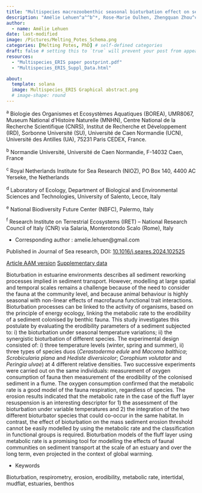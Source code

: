 ```yaml
---
title: "Multispecies macrozoobenthic seasonal bioturbation effect on sediment erodibility"
description: "Amélie Lehuen^a^^b^*, Rose-Marie Oulhen, Zhengquan Zhou^c^, Jaco de Smit^c^, Lennart van Ijzerloo^c^, Francesco Cozzoli^d^^e^^f^, Tjeerd Bouma^c^, Francis Orvain^a^^b^"
author:
  - name: Amélie Lehuen
date: last-modified
image: /Pictures/Melting_Potes_Schema.png
categories: [Melting Potes, PhD] # self-defined categories
draft: false # setting this to `true` will prevent your post from appearing on your listing page until you're ready!
resources:
  - "Multispecies_ERIS paper postprint.pdf"
  - "Multispecies_ERIS_Suppl_Data.html"

about:
  template: solana
  image: Multispecies_ERIS Graphical abstract.png
  # image-shape: round
---
```


^a^ Biologie des Organismes et Ecosystèmes Aquatiques (BOREA), UMR8067, Museum National d’Histoire Naturelle (MNHN), Centre National de la Recherche Scientifique (CNRS), Institut de Recherche et Développement (IRD), Sorbonne Université (SU), Université de Caen Normandie (UCN), Université des Antilles (UA), 75231 Paris CEDEX, France.

^b^ Normandie Université, Université de Caen Normandie, F-14032 Caen, France

^c^ Royal Netherlands Institute for Sea Research (NIOZ), PO Box 140, 4400 AC Yerseke, the Netherlands

^d^ Laboratory of Ecology, Department of Biological and Environmental Sciences and Technologies, University of Salento, Lecce, Italy

^e^ National Biodiversity Future Center (NBFC), Palermo, Italy

^f^ Research Institute on Terrestrial Ecosystems (IRET) – National Research Council of Italy (CNR) via Salaria, Monterotondo Scalo (Rome), Italy


* Corresponding author : amelie.lehuen@gmail.com

Published in Journal of Sea research, DOI: [10.1016/j.seares.2024.102525](https://doi.org/10.1016/j.seares.2024.102525)

[Article AAM version](Multispecies_ERIS paper postprint.pdf)
[Supplementary data](Multispecies_ERIS_Suppl_Data.html)

Bioturbation in estuarine environments describes all sediment reworking processes implied in sediment transport. However, modelling at large spatial and temporal scales remains a challenge because of the need to consider the fauna at the community level, and because animal behaviour is highly seasonal with non-linear effects of macrofauna functional trait interactions. Bioturbation processes can be linked to the activity of organisms, based on the principle of energy ecology, linking the metabolic rate to the erodibility of a sediment colonised by benthic fauna. This study investigates this postulate by evaluating the erodibility parameters of a sediment subjected to: i) the bioturbation under seasonal temperature variations; ii) the synergistic bioturbation of different species. The experimental design consisted of: i) three temperature levels (winter, spring and summer), ii) three types of species duos (*Cerastoderma edule* and *Macoma balthica*; *Scrobicularia plana* and *Hediste diversicolor*; *Corophium volutator* and *Peringia ulvae*) at 4 different relative densities. Two successive experiments were carried out on the same individuals: measurement of oxygen consumption of fauna then measurement of the erodibility of the colonised sediment in a flume. The oxygen consumption confirmed that the metabolic rate is a good model of the fauna respiration, regardless of species. The erosion results indicated that the metabolic rate in the case of the fluff layer resuspension is an interesting descriptor for 1) the assessment of the bioturbation under variable temperatures and 2) the integration of the two different bioturbator species that could co-occur in the same habitat. In contrast, the effect of bioturbation on the mass sediment erosion threshold cannot be easily modelled by using the metabolic rate and the classification in functional groups is required. Bioturbation models of the fluff layer using metabolic rate is a promising tool for modelling the effects of faunal communities on sediment transport at the scale of an estuary and over the long term, even projected in the context of global warming.

* Keywords

Bioturbation, respirometry, erosion, erodibility, metabolic rate, intertidal, mudflat, estuaries, benthos

